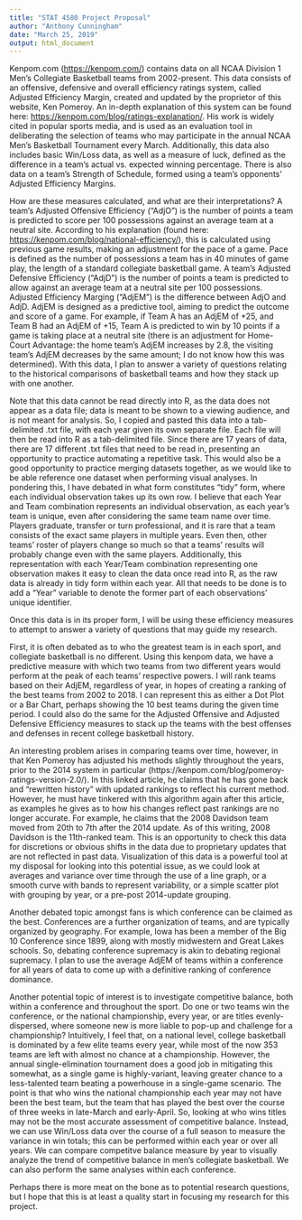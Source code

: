 ---
title: "STAT 4580 Project Proposal"
author: "Anthony Cunningham"
date: "March 25, 2019"
output: html_document
---

Kenpom.com (<https://kenpom.com/>) contains data on all NCAA Division 1 Men's Collegiate Basketball teams from 2002-present. This data consists of an offensive, defensive and overall efficiency ratings system, called Adjusted Efficiency Margin, created and updated by the proprietor of this website, Ken Pomeroy. An in-depth explanation of this system can be found here: <https://kenpom.com/blog/ratings-explanation/>. His work is widely cited in popular sports media, and is used as an evaluation tool in deliberating the selection of teams who may participate in the annual NCAA Men's Basketball Tournament every March. Additionally, this data also includes basic Win/Loss data, as well as a measure of luck, defined as the difference in a team's actual vs. expected winning percentage. There is also data on a team's Strength of Schedule, formed using a team's opponents' Adjusted Efficiency Margins.

How are these measures calculated, and what are their interpretations? A team's Adjusted Offensive Efficiency ("AdjO") is the number of points a team is predicted to score per 100 possessions against an average team at a neutral site. According to his explanation (found here: <https://kenpom.com/blog/national-efficiency/>), this is calculated using previous game results, making an adjustment for the pace of a game. Pace is defined as the number of possessions a team has in 40 minutes of game play, the length of a standard collegiate basketball game. A team's Adjusted Defensive Efficiency ("AdjD") is the number of points a team is predicted to allow against an average team at a neutral site per 100 possessions. Adjusted Efficiency Marging ("AdjEM") is the difference between AdjO and AdjD. AdjEM is designed as a predictive tool, aiming to predict the outcome and score of a game. For example, if Team A has an AdjEM of +25, and Team B had an AdjEM of +15, Team A is predicted to win by 10 points if a game is taking place at a neutral site (there is an adjustment for Home-Court Advantage: the home team's AdjEM increases by 2.8, the visiting team's AdjEM decreases by the same amount; I do not know how this was determined). With this data, I plan to answer a variety of questions relating to the historical comparisons of basketball teams and how they stack up with one another.

Note that this data cannot be read directly into R, as the data does not appear as a data file; data is meant to be shown to a viewing audience, and is not meant for analysis. So, I copied and pasted this data into a tab-delimited .txt file, with each year given its own separate file. Each file will then be read into R as a tab-delimited file. Since there are 17 years of data, there are 17 different .txt files that need to be read in, presenting an opportunity to practice automating a repetitive task. This would also be a good opportunity to practice merging datasets together, as we would like to be able reference one dataset when performing visual analyses. In pondering this, I have debated in what form constitutes "tidy" form, where each individual observation takes up its own row. I believe that each Year and Team combination represents an individual observation, as each year's team is unique, even after considering the same team name over time. Players graduate, transfer or turn professional, and it is rare that a team consists of the exact same players in multiple years. Even then, other teams' roster of players change so much so that a teams' results will probably change even with the same players. Additionally, this representation with each Year/Team combination representing one observation makes it easy to clean the data once read into R, as the raw data is already in tidy form within each year. All that needs to be done is to add a "Year" variable to denote the former part of each observations' unique identifier.

Once this data is in its proper form, I will be using these efficiency measures to attempt to answer a variety of questions that may guide my research.

First, it is often debated as to who the greatest team is in each sport, and collegiate basketball is no different. Using this kenpom data, we have a predictive measure with which two teams from two different years would perform at the peak of each teams' respective powers. I will rank teams based on their AdjEM, regardless of year, in hopes of creating a ranking of the best teams from 2002 to 2018. I can represent this as either a Dot Plot or a Bar Chart, perhaps showing the 10 best teams during the given time period. I could also do the same for the Adjusted Offensive and Adjusted Defensive Efficiency measures to stack up the teams with the best offenses and defenses in recent college basketball history. 

An interesting problem arises in comparing teams over time, however, in that Ken Pomeroy has adjusted his methods slightly throughout the years, prior to the 2014 system in particular (https://kenpom.com/blog/pomeroy-ratings-version-2.0/). In this linked article, he claims that he has gone back and "rewritten history" with updated rankings to reflect his current method. However, he must have tinkered with this algorithm again after this article, as examples he gives as to how his changes reflect past rankings are no longer accurate. For example, he claims that the 2008 Davidson team moved from 20th to 7th after the 2014 update. As of this writing, 2008 Davidson is the 11th-ranked team. This is an opportunity to check this data for discretions or obvious shifts in the data due to proprietary updates that are not reflected in past data. Visualization of this data is a powerful tool at my disposal for looking into this potential issue, as we could look at averages and variance over time through the use of a line graph, or a smooth curve with bands to represent variability, or a simple scatter plot with grouping by year, or a pre-post 2014-update grouping.

Another debated topic amongst fans is which conference can be claimed as the best. Conferences are a further organization of teams, and are typically organized by geography. For example, Iowa has been a member of the Big 10 Conference since 1899, along with mostly midwestern and Great Lakes schools. So, debating conference supremacy is akin to debating regional supremacy. I plan to use the average AdjEM of teams within a conference for all years of data to come up with a definitive ranking of conference dominance.

Another potential topic of interest is to investigate competitive balance, both within a conference and throughout the sport. Do one or two teams win the conference, or the national championship, every year, or are titles evenly-dispersed, where someone new is more liable to pop-up and challenge for a championship? Intuitively, I feel that, on a national level, college basketball is dominated by a few elite teams every year, while most of the now 353 teams are left with almost no chance at a championship. However, the annual single-elimination tournament does a good job in mitigating this somewhat, as a single game is highly-variant, leaving greater chance to a less-talented team beating a powerhouse in a single-game scenario. The point is that who wins the national championship each year may not have been the best team, but the team that has played the best over the course of three weeks in late-March and early-April. So, looking at who wins titles may not be the most accurate assessment of competitive balance. Instead, we can use Win/Loss data over the course of a full season to measure the variance in win totals; this can be performed within each year or over all years. We can compare competitve balance measure by year to visually analyze the trend of competitive balance in men's collegiate basketball. We can also perform the same analyses within each conference.

Perhaps there is more meat on the bone as to potential research questions, but I hope that this is at least a quality start in focusing my research for this project.